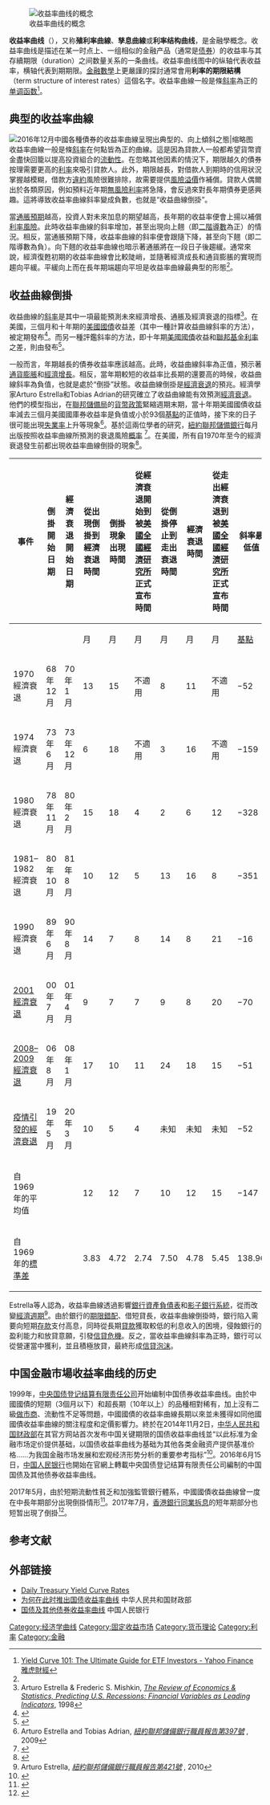 {{NoteTA
|G1=Econimics
}}
{{Expand language|time=2016-12-20T05:39:01+00:00}}
[[File:YieldCurveConcept.png|收益率曲线的概念]]

'''收益率曲线'''（{{lang|en|Yield curve}}），又称'''殖利率曲線'''、'''孳息曲線'''或'''利率结构曲线'''，是金融學概念。收益率曲线是描述在某一时点上、一组相似的金融产品（通常是[[债券|债券]]）的收益率与其存續期限（duration）之间数量关系的一条曲线。收益率曲线图中的纵轴代表收益率，横轴代表到期期限。[[金融數學|金融數學]]上更嚴謹的探討通常會用'''利率的期限結構'''（term structure of interest rates）這個名字。收益率曲線一般是條[[斜率|斜率]]為正的[[单调函数|单调函数]]<ref name="yahoo">[https://finance.yahoo.com/news/yield-curve-101-ultimate-guide-110026560.html Yield Curve 101: The Ultimate Guide for ETF Investors - Yahoo Finance] {{Wayback|url=https://finance.yahoo.com/news/yield-curve-101-ultimate-guide-110026560.html |date=20170302114918 }} [[雅虎|雅虎財經]]</ref>。

== 典型的收益率曲線 ==
[[File:中国人民银行国债及其他债券收益率曲线.jpg|2016年12月中國各種[[債券]]的收益率曲線呈現出典型的、向上傾斜之態|缩略图]]
收益率曲線一般是條[[斜率|斜率]]在何點皆為正的曲線。這是因為貸款人一般都希望貨幣資金盡快回籠以提高投資組合的[[流動性|流動性]]。在忽略其他因素的情況下，期限越久的債券按理需要更高的[[利率|利率]]來吸引貸款人。此外，期限越長，對借款人到期時的信用狀況掌握越模糊，借款方[[違約|違約]]風險很難排除，故需要提供[[風險溢價|風險溢價]]作補償。貸款人偶爾出於各類原因，例如預料近年期[[無風險利率|無風險利率]]將急降，會反過來對長年期債券更感興趣。這將導致收益率曲線斜率變成負數，也就是“收益曲線倒掛”。

當[[通脹|通脹預期]]越高，投資人對未來加息的期望越高，長年期的收益率便會上揚以補償[[利率風險|利率風險]]。此時收益率曲線的斜率增加，甚至出現向上翹（即[[導數#二阶导数|二階導數]]為正）的情況。相反，當通脹預期下降，收益率曲線的斜率便會跟隨下降，甚至向下翹（即二階導數為負）。向下翹的收益率曲線也暗示著通脹將在一段日子後趨緩。通常來說，經濟復甦初期的收益率曲線會比較陡峭，並隨著經濟成長和通貨膨脹的實現而趨向平緩。平緩向上而在長年期端趨向平坦是收益率曲線最典型的形態<ref name="yahoo"></ref>。

== 收益曲線倒掛 ==
收益曲線的[[斜率|斜率]]是其中一項最能預測未來經濟增長、通脹及經濟衰退的指標<ref>Arturo Estrella & Frederic S. Mishkin, ''[http://www.mitpressjournals.org/doi/abs/10.1162/003465398557320?journalCode=rest The Review of Economics & Statistics, Predicting U.S. Recessions: Financial Variables as Leading Indicators]'', 1998</ref>。在美國，三個月和十年期的[[美國國債|美國國債]]收益差（其中一種計算收益曲線斜率的方法），被{{link-en|聖路易斯聯邦儲備銀行|Federal Reserve Bank of St. Louis}}定期發布<ref>{{cite web|title=List of Data Series Used to Construct the St. Louis Fed Financial Stress Index|url=https://www.stlouisfed.org/news-releases/st-louis-fed-financial-stress-index/stlfsi-key|publisher={{link-en|聖路易斯聯邦儲備銀行|Federal Reserve Bank of St. Louis}}|accessdate=2015-03-02|archive-date=2015-04-02|archive-url=https://web.archive.org/web/20150402151924/https://www.stlouisfed.org/news-releases/st-louis-fed-financial-stress-index/stlfsi-key|dead-url=no}}</ref>。而另一種評鑑斜率的方法，即十年期[[美國國債|美國國債]]收益和[[聯邦基金利率|聯邦基金利率]]之差，則由{{link-en|諮詢商會|Conference Board}}發布<ref>{{cite web|title=Description of Components|url=http://www.conference-board.org/data/bci/index.cfm?id=2160|website=Business Cycle Indicators|publisher={{link-en|諮詢商會|Conference Board}}|accessdate=2015-03-02|archive-date=2015-04-02|archive-url=https://web.archive.org/web/20150402203219/http://www.conference-board.org/data/bci/index.cfm?id=2160|dead-url=no}}</ref>。

一般而言，年期越長的債券收益率應該越高。此時，收益曲線斜率為正值，預示著[[通貨膨脹|通貨膨脹]]和[[經濟增長|經濟增長]]。相反，當年期較短的收益率比長期的還要高的時候，收益曲線斜率為負值，也就是處於“倒掛”狀態。收益曲線倒掛是[[經濟衰退|經濟衰退]]的預兆。經濟學家Arturo Estrella和Tobias Adrian的研究確立了收益曲線能有效預測[[經濟衰退|經濟衰退]]。他們的模型指出，在[[聯邦儲備局|聯邦儲備局]]的[[貨幣政策|貨幣政策]]緊縮週期末期，當十年期美國國債收益率減去三個月美國國庫券收益率是負值或小於93個[[基點|基點]]的正值時，接下來的日子很可能出現[[失業率|失業率]]上升等現象<ref>Arturo Estrella and Tobias Adrian, ''[http://www.newyorkfed.org/research/staff_reports/sr397.pdf [[紐約聯邦儲備銀行|紐約聯邦儲備銀行]]職員報告第397號] {{Wayback|url=http://www.newyorkfed.org/research/staff_reports/sr397.pdf |date=20150906031016 }}'', 2009</ref>。基於這兩位學者的研究，[[紐約聯邦儲備銀行|紐約聯邦儲備銀行]]每月出版按照收益率曲線所預測的衰退風險[[概率|概率]] <ref>{{cite web|title=The Yield Curve as a Leading Indicator|url=https://www.newyorkfed.org/research/capital_markets/ycfaq.html|website=經濟研究|publisher=[[紐約聯邦儲備銀行|紐約聯邦儲備銀行]]|accessdate=2017-06-12|archive-date=2017-05-14|archive-url=https://web.archive.org/web/20170514111437/https://www.newyorkfed.org/research/capital_markets/ycfaq.html|dead-url=no}}</ref>。在美國，所有自1970年至今的經濟衰退發生前都出現收益率曲線倒掛的現象<ref>{{cite web|title=Announcement Dates|url=http://www.nber.org/cycles.html|website=美國商業週期的擴張與收縮|publisher=NBER 經濟週期釐定委員會|accessdate=2015-03-01|archive-date=2008-09-25|archive-url=https://web.archive.org/web/20080925210636/http://www.nber.org/cycles.html|dead-url=no}}</ref>。

{| class="wikitable sortable"
|-
! 事件 !! class="unsortable"|倒掛開始日期 !! class="unsortable"|經濟衰退開始日期 !! 從出現倒掛到經濟衰退時間 !! 倒掛現象出現時間 !! 從經濟衰退開始到被[[美國全國經濟研究所|美國全國經濟研究所]]正式宣布時間 !! 從倒掛停止到走出衰退時間 !! 經濟衰退時間 !! 從走出經濟衰退到被[[美國全國經濟研究所|美國全國經濟研究所]]正式宣布時間 !!斜率最低值
|-
! !! !! !! 月 !! 月 !! 月 !! 月 !! 月 !! 月 !! [[基點|基點]]
|-
| 1970經濟衰退|| 68年12月 || 70年1月 || 13 || 15 || 不適用  || 8 || 11 || 不適用  || −52
|-
| 1974經濟衰退 || 73年6月 || 73年12月 || 6 || 18 || 不適用  || 3 || 16 || 不適用  || −159
|-
| 1980經濟衰退 || 78年11月 || 80年2月 || 15 || 18 || 4 || 2 || 6 || 12 || −328
|-
| 1981–1982經濟衰退 || 80年10月 || 81年8月 || 10 || 12 || 5 || 13 || 16 || 8 || −351
|-
| 1990經濟衰退 || 89年6月 || 90年8月 || 14 || 7 || 8 || 14 || 8 || 21 || −16
|-
| [[科網股泡沫|2001經濟衰退]] || 00年7月 || 01年4月 || 9 || 7 || 7 || 9 || 8 || 20 || −70
|-
| [[金融海嘯|2008–2009經濟衰退]] || 06年8月 || 08年1月 || 17 || 10 || 11 || 24 || 18 || 15 || −51
|-
|[[2019冠状病毒病疫情引发的经济衰退|疫情引發的經濟衰退]]|| 19年5月 || 20年3月 || 10 || 5 || 4 || 未知 || 未知 || 未知 || −52
|-
| 自1969年的平均值 ||  ||  || 12 || 12 || 7 || 10 || 12 || 15 || −147
|-
| 自1969年的[[標準差|標準差]] ||  ||  || 3.83 || 4.72 || 2.74 || 7.50 || 4.78 || 5.45 || 138.96
|}

Estrella等人認為，收益率曲線透過影響[[銀行|銀行]][[資產負債表|資產負債表]]和[[影子銀行|影子銀行系統]]，從而改變[[經濟週期|經濟週期]]<ref>Arturo Estrella, ''[http://papers.ssrn.com/sol3/papers.cfm?abstract_id=1532309 [[紐約聯邦儲備銀行|紐約聯邦儲備銀行]]職員報告第421號] {{Wayback|url=http://papers.ssrn.com/sol3/papers.cfm?abstract_id=1532309 |date=20130921061128 }}'', 2010</ref>。由於銀行的[[期限錯配|期限錯配]]、借短貸長，收益率曲線倒掛時，銀行陷入需要向短期[[存款|存款]]支付高息，同時從長期[[貸款|貸款]]獲取較低的利息收入的困境，侵蝕銀行的盈利能力和放貸意願，引發[[信貸危機|信貸危機]]。反之，當收益率曲線斜率為正時，銀行可以從營運當中獲利，並且積極放貸，最終形成[[信貸危機#高風險抵押貸款和貸款/借款實踐|信貸泡沫]]。

== 中国金融市場收益率曲线的历史 ==
1999年，[[中央国债登记结算有限责任公司|中央国债登记结算有限责任公司]]开始编制中国债券收益率曲线。由於中國國債的短期（3個月以下）和超長期（10年以上）的品種相對稀有，加上沒有二級[[做市商|做市商]]、流動性不足等問題，中國國債的收益率曲線長期以來並未獲得如同他國國債收益率曲線的關注程度和定價影響力。終於在2014年11月2日，[[中华人民共和国财政部|中华人民共和国财政部]]在其官方网站首次发布中国关键期限的国债收益率曲线並“以此标准为金融市场定价提供基础，以国债收益率曲线为基础为其他各类金融资产提供基准价格……为我国金融市场发展和宏观经济形势分析的重要参考指标”<ref>{{cite web|title=为何在此时推出国债收益率曲线|url=http://www.mof.gov.cn/zhengwuxinxi/caizhengxinwen/201411/t20141118_1158897.html|publisher=[[中华人民共和国财政部|中华人民共和国财政部]]|accessdate=2017-06-12|archive-date=2015-07-06|archive-url=https://web.archive.org/web/20150706094445/http://www.mof.gov.cn/zhengwuxinxi/caizhengxinwen/201411/t20141118_1158897.html|dead-url=no}}</ref>。2016年6月15日，[[中国人民银行|中国人民银行]]也開始在官網上轉載中央国债登记结算有限责任公司編制的中国国债及其他债券收益率曲线。

2017年5月，由於短期流動性貧乏和加強監管銀行體系，中國國債收益曲線曾一度在中長年期部分出現倒掛情形<ref>{{cite news |title=China yield curve inverted as regulators target leverage risk |url=https://www.ft.com/content/28ef6df6-36d7-11e7-bce4-9023f8c0fd2e?mhq5j=e1 |quote=The yield on Chinese five-year government bonds hit its highest since 2014 on Friday, as tight liquidity and a regulatory crackdown on leveraged investment caused a rarely seen inversion of the yield curve. |work=[[金融時報|金融時報]] |date=2017-05-12 |accessdate=2017-06-12 |archive-date=2017-07-31 |archive-url=https://web.archive.org/web/20170731161256/https://www.ft.com/content/28ef6df6-36d7-11e7-bce4-9023f8c0fd2e?mhq5j=e1 |dead-url=no }}</ref>。2017年7月，[[香港銀行同業拆息|香港銀行同業拆息]]的短年期部分也短暂出現了倒掛<ref>{{cite news |title=【拆息抽升】隔夜港元拆息急飆5倍 海嘯以來最高 |url=https://news.mingpao.com/ins/instantnews/web_tc/article/20170731/s00002/1501477961034 |work=[[明報|明報]] |date=2017-07-31 |accessdate=2017-07-31 |archive-date=2017-07-31 |archive-url=https://web.archive.org/web/20170731155408/https://news.mingpao.com/ins/instantnews/web_tc/article/20170731/s00002/1501477961034 |dead-url=no }}</ref>。

== 参考文献 ==
{{Reflist|35em}}

== 外部链接 ==
* [https://www.treasury.gov/resource-center/data-chart-center/interest-rates/pages/textview.aspx?data=yield Daily Treasury Yield Curve Rates]{{Wayback|url=https://www.treasury.gov/resource-center/data-chart-center/interest-rates/pages/textview.aspx?data=yield|date=20211103051646}}
* [http://www.mof.gov.cn/zhengwuxinxi/caizhengxinwen/201411/t20141118_1158897.html 为何在此时推出国债收益率曲线] {{Wayback|url=http://www.mof.gov.cn/zhengwuxinxi/caizhengxinwen/201411/t20141118_1158897.html |date=20150706094445 }} 中华人民共和国财政部
* [http://www.pbc.gov.cn/rmyh/108976/index.html#Container 国债及其他债券收益率曲线] {{Wayback|url=http://www.pbc.gov.cn/rmyh/108976/index.html#Container |date=20161119163809 }} 中国人民银行

[[Category:经济学曲线|Category:经济学曲线]]
[[Category:固定收益市场|Category:固定收益市场]]
[[Category:货币理论|Category:货币理论]]
[[Category:利率|Category:利率]]
[[Category:金融|Category:金融]]